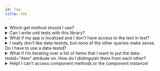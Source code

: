 ```yaml
---
id: faq
title: FAQ
---
```


<details>

<summary>Which get method should I use?</summary>

See [Which Query Should I Use](queries/about.mdx#priority)

</details>

<details>

<summary>Can I write unit tests with this library?</summary>

Definitely yes! You can write unit, integration, and end-to-end tests with this library.

As you write your tests, keep in mind:

> The more your tests resemble the way your software is used, the more confidence they can give you. - [17 Feb 2018][guiding-principle]

</details>

<details>

<summary>
  What if my app is localized and I don't have access to the text in test?
</summary>

This is fairly common. Our first bit of advice is to try to get the default text used in your tests. That will make everything much easier (more than just using this utility). If that's not possible, then you're probably best to just stick with `data-testid`s (which is not bad anyway).

</details>

<details>

<summary>
  I really don't like data-testids, but none of the other queries make sense. Do
  I have to use a data-testid?
</summary>

Definitely not. That said, a common reason people don't like the `data-testid` attribute is they're concerned about shipping that to production. I'd suggest that you probably want some simple E2E tests that run in production on occasion to make certain that things are working smoothly. In that case the `data-testid` attributes will be very useful. Even if you don't run these in production, you may want to run some E2E tests that run on the same code you're about to ship to production. In that case, the `data-testid` attributes will be valuable there as well.

All that said, if you really don't want to ship `data-testid` attributes, then you can use [this simple babel plugin](https://www.npmjs.com/package/babel-plugin-react-remove-properties) to remove them.

If you don't want to use them at all, then you can simply use regular DOM methods and properties to query elements off your container.

```javascript
const firstLiInDiv = container.querySelector('div li')
const allLisInDiv = container.querySelectorAll('div li')
const rootElement = container.firstChild
```

</details>

<details>

<summary>
  What if I’m iterating over a list of items that I want to put the
  data-testid="item" attribute on. How do I distinguish them from each other?
</summary>

You can make your selector just choose the one you want by including :nth-child in the selector.

```javascript
const thirdLiInUl = container.querySelector('ul > li:nth-child(3)')
```

Or you could use `getAllByRole` to query the `listitem` role and access the index in question:

```javascript
const items = [
  /* your items */
]
const {container} = render(/* however you render this stuff */)
const thirdItem = getAllByRole(container, 'listitem')[2]
```

</details>

<details>
<summary>
  Help! I can't access component methods or the component instance!
</summary>

This is **intentional**.

We want you to focus on testing the output and functionality of the component as it is observed by the user and to **avoid worrying about the implementation details** of the component.

We believe this leads to less brittle and more meaningful test code.

Please refer to the [Guiding Principles](guiding-principles.mdx) of this testing library for more info.

</details>

<!-- Links: -->

<!-- prettier-ignore-start -->



<!-- prettier-ignore-end -->
[guiding-principle]: https://twitter.com/kentcdodds/status/977018512689455106
